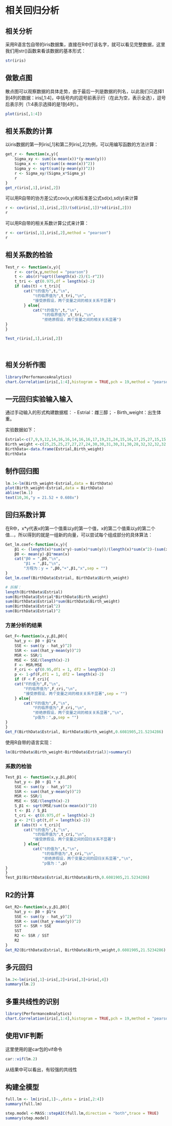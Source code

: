 # 相关回归分析

## 相关分析
采用R语言包自带的iris数据集，直接在R中打该名字，就可以看见完整数据，这里我们用str()函数来看该数据的基本形式：

```{r}
str(iris)
```

## 做散点图

散点图可以观察数据的具体走势，由于最后一列是数据的列名，以此我们只选择1到4列的数据：iris[,1:4]，中括号内的逗号前表示行（在此为空，表示全选），逗号后表示列（1:4表示选择的是1到4列）。

```{r}
plot(iris[,1:4])
```

## 相关系数的计算
以iris数据的第一列iris[,1]和第二列iris[,2]为例，可以用编写函数的方法计算：

```{r}
get_r <- function(x,y){
    Sigma_xy <- sum((x-mean(x))*(y-mean(y)))
    Sigma_x <- sqrt(sum((x-mean(x))^2))
    Sigma_y <- sqrt(sum((y-mean(y))^2))
    r <- Sigma_xy/(Sigma_x*Sigma_y)
    r
}
get_r(iris[,1],iris[,2])


```
可以用R自带的协方差公式cov(x,y)和标准差公式sd(x),sd(y)来计算
```{r}
r <- cov(iris[,1],iris[,2])/(sd(iris[,1])*sd(iris[,2]))
r
```
可以用R自带的相关系数计算公式来计算：

```{r}
r <- cor(iris[,1],iris[,2],method = "pearson")
r
```

## 相关系数的检验

```{r}
Test_r <- function(x,y){
    r <- cor(x,y,method = "pearson")
    t <- abs(r)*sqrt((length(x)-2)/(1-r^2))
    t_tri <- qt(0.975,df = length(x)-2)
    if (abs(t) < t_tri){
        cat("t的值为",t,"\n",
            "t的临界值为",t_tri,"\n",
            "接受原假设，两个变量之间的相关关系不显著")
        } else{
            cat("t的值为",t,"\n",
                "t的临界值为",t_tri,"\n",
                "拒绝原假设，两个变量之间的相关关系显著")
}
}

Test_r(iris[,1],iris[,2])




```
## 相关分析作图

```{r}
library(PerformanceAnalytics)
chart.Correlation(iris[,1:4],histogram = TRUE,pch = 19,method = "pearson")

```


## 一元回归实验输入输入

通过手动输入的形式构建数据框：
- Estrial：雌三醇；
- Birth_weight：出生体重。

实验数据如下：
```{r}
Estrial<-c(7,9,9,12,14,16,16,14,16,16,17,19,21,24,15,16,17,25,27,15,15,15,16,19,18,17,18,20,22,25,24)
Birth_weight <-c(25,25,25,27,27,27,24,30,30,31,30,31,30,28,32,32,32,32,34,34,34,35,35,34,35,36,37,38,40,39,43)
BirthData<-data.frame(Estrial,Birth_weight)
BirthData
```


## 制作回归图


```{r}
lm.1<-lm(Birth_weight~Estrial,data = BirthData)
plot(Birth_weight~Estrial,data = BirthData)
abline(lm.1)
text(10,36,"y = 21.52 + 0.608x")
```




## 回归系数计算
在R中，x*y代表x的第一个值乘以y的第一个值，x的第二个值乘以y的第二个值...，所以得到的就是一组新的向量，可以尝试每个组成部分的具体算法：



```{r}
Get_lm.coef<-function(x,y){
    β1 <- (length(x)*sum(x*y)-sum(x)*sum(y))/(length(x)*sum(x^2)-(sum(x)^2))
    β0 <- mean(y)-β1*mean(x)
    cat("β0 = ",β0,"\n",
        "β1 = ",β1,"\n",
        "方程为：y = ",β0,"+",β1,"x",sep = "")
}
Get_lm.coef(BirthData$Estrial, BirthData$Birth_weight)

# 拆解：
length(BirthData$Estrial)
sum(BirthData$Estrial*BirthData$Birth_weight)
sum(BirthData$Estrial)*sum(BirthData$Birth_weight)
sum(BirthData$Estrial^2)
sum(BirthData$Estrial)^2
```


### 方差分析的结果

```{r}
Get_F<-function(x,y,β1,β0){
    hat_y <- β0 + β1*x
    SSE <- sum((y - hat_y)^2)
    SSR <- sum((hat_y-mean(y))^2)
    MSR <- SSR/1
    MSE <- SSE/(length(x)-2)
    F <- MSR/MSE
    F_cri <- qf(0.95,df1 = 1, df2 = length(x)-2)
    p <- 1-pf(F,df1 = 1, df2 = length(x)-2)
    if (F < F_cri){
    cat("F的值为",F,"\n",
        "F的临界值为",F_cri,"\n",
        "接受原假设，两个变量之间的相关关系不显著",sep = "")
    } else{
        cat("F的值为",F,"\n",
            "F的临界值为",F_cri,"\n",
            "拒绝原假设，两个变量之间的相关关系显著","\n",
            "p值为：",p,sep = "")
}
}
Get_F(BirthData$Estrial, BirthData$Birth_weight,0.6081905,21.5234286)
```

使用R自带的语言实现：


```{r}
lm(BirthData$Birth_weight~BirthData$Estrial)|>summary()
```


### 系数的检验


```{r}
Test_β1 <- function(x,y,β1,β0){
    hat_y <- β0 + β1 * x
    SSE <- sum((y - hat_y)^2)
    SSR <- sum((hat_y-mean(y))^2)
    MSR <- SSR/1
    MSE <- SSE/(length(x)-2)
    S_β1 <- sqrt(MSE/sum((x-mean(x))^2))
    t <- β1 / S_β1
    t_cri <- qt(0.975,df = length(x)-2)
    p <- 2*(1-pt(t,df = length(x)-2))
    if (abs(t) < t_cri){
        cat("t的值为",t,"\n",
            "t的临界值为",t_cri,"\n",
            "接受原假设，两个变量之间的回归关系不显著")
        } else{
            cat("t的值为",t,"\n",
                "t的临界值为",t_cri,"\n",
                "拒绝原假设，两个变量之间的回归关系显著","\n",
                "p值为：",p)
}
}
Test_β1(BirthData$Estrial,BirthData$Birth,0.6081905,21.5234286)
```


## R2的计算
```{r}
Get_R2<-function(x,y,β1,β0){
    hat_y <- β0 + β1*x
    SSE <- sum((y - hat_y)^2)
    SSR <- sum((hat_y-mean(y))^2)
    SST <- SSR + SSE
    SST
    R2 <- SSR / SST
    R2
}
Get_R2(BirthData$Estrial, BirthData$Birth_weight,0.6081905,21.5234286)
```

## 多元回归

```{r}
lm.2<-lm(iris[,1]~iris[,2]+iris[,3]+iris[,4])
summary(lm.2)
```



## 多重共线性的识别

```{r}
library(PerformanceAnalytics)
chart.Correlation(iris[,1:4],histogram = TRUE,pch = 19,method = "pearson")
```

## 使用VIF判断

这里使用的是car包的vif命令

```{r}
car::vif(lm.2)
```
从结果中可以看出，有较强的共线性

## 构建全模型
```{r}
full.lm <- lm(iris[,1]~.,data = iris[,2:4])
summary(full.lm)
```
```{r}
step.model <-MASS::stepAIC(full.lm,direction = "both",trace = TRUE)
summary(step.model)
```